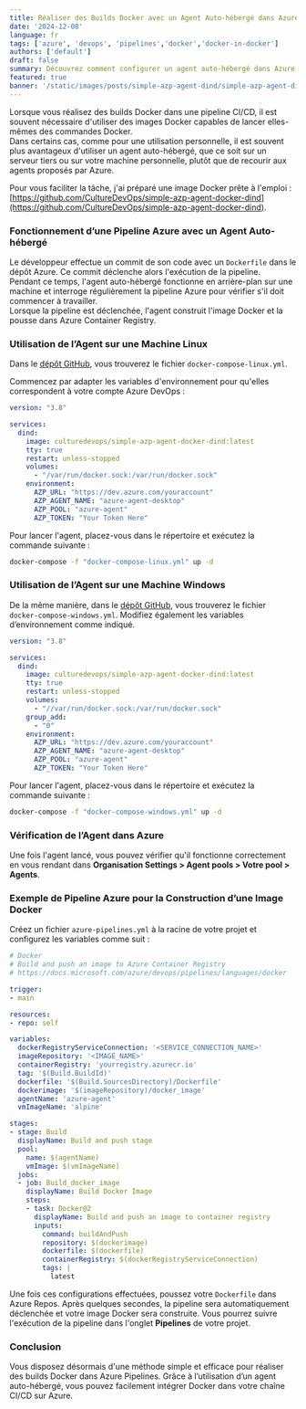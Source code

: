 ```yaml
---
title: Réaliser des Builds Docker avec un Agent Auto-hébergé dans Azure Pipelines
date: '2024-12-08'
language: fr
tags: ['azure', 'devops', 'pipelines','docker','docker-in-docker']
authors: ['default']
draft: false
summary: Découvrez comment configurer un agent auto-hébergé dans Azure Pipelines pour automatiser la construction d'images Docker et leur déploiement sur Azure Container Registry.
featured: true
banner: '/static/images/posts/simple-azp-agent-dind/simple-azp-agent-dind-banner.png'
---
```


<FancyBoxImage 
  src="/static/images/posts/simple-azp-agent-dind/simple-azp-agent-dind.png" 
  alt="Banner" 
  width={2912}
  height={1632}
/>

Lorsque vous réalisez des builds Docker dans une pipeline CI/CD, il est souvent nécessaire d'utiliser des images Docker capables de lancer elles-mêmes des commandes Docker.  
Dans certains cas, comme pour une utilisation personnelle, il est souvent plus avantageux d'utiliser un agent auto-hébergé, que ce soit sur un serveur tiers ou sur votre machine personnelle, plutôt que de recourir aux agents proposés par Azure.

Pour vous faciliter la tâche, j'ai préparé une image Docker prête à l'emploi : [https://github.com/CultureDevOps/simple-azp-agent-docker-dind](https://github.com/CultureDevOps/simple-azp-agent-docker-dind).

### Fonctionnement d’une Pipeline Azure avec un Agent Auto-hébergé

<FancyBoxImage 
  src="/static/images/posts/simple-azp-agent-dind/AZP+Agent-fr.drawio.png" 
  alt="Pipeline Azure" 
  width={874}
  height={789}
/>

Le développeur effectue un commit de son code avec un `Dockerfile` dans le dépôt Azure. Ce commit déclenche alors l'exécution de la pipeline.  
Pendant ce temps, l'agent auto-hébergé fonctionne en arrière-plan sur une machine et interroge régulièrement la pipeline Azure pour vérifier s'il doit commencer à travailler.  
Lorsque la pipeline est déclenchée, l'agent construit l'image Docker et la pousse dans Azure Container Registry.

### Utilisation de l’Agent sur une Machine Linux

Dans le [dépôt GitHub](https://github.com/CultureDevOps/simple-azp-agent-docker-dind), vous trouverez le fichier `docker-compose-linux.yml`.  

Commencez par adapter les variables d'environnement pour qu'elles correspondent à votre compte Azure DevOps :  

```yml:docker-compose-linux.yml
version: "3.8"

services:  
  dind:  
    image: culturedevops/simple-azp-agent-docker-dind:latest  
    tty: true  
    restart: unless-stopped  
    volumes:  
      - "/var/run/docker.sock:/var/run/docker.sock"  
    environment:  
      AZP_URL: "https://dev.azure.com/youraccount"  
      AZP_AGENT_NAME: "azure-agent-desktop"  
      AZP_POOL: "azure-agent"  
      AZP_TOKEN: "Your Token Here"  
```

Pour lancer l'agent, placez-vous dans le répertoire et exécutez la commande suivante :  
```sh
docker-compose -f "docker-compose-linux.yml" up -d
```

### Utilisation de l’Agent sur une Machine Windows

De la même manière, dans le [dépôt GitHub](https://github.com/CultureDevOps/simple-azp-agent-docker-dind), vous trouverez le fichier `docker-compose-windows.yml`. Modifiez également les variables d’environnement comme indiqué.

```yml:docker-compose-windows.yml 
version: "3.8"

services:  
  dind:  
    image: culturedevops/simple-azp-agent-docker-dind:latest  
    tty: true  
    restart: unless-stopped  
    volumes:  
      - "//var/run/docker.sock:/var/run/docker.sock"  
    group_add:  
      - "0"  
    environment:  
      AZP_URL: "https://dev.azure.com/youraccount"  
      AZP_AGENT_NAME: "azure-agent-desktop"  
      AZP_POOL: "azure-agent"  
      AZP_TOKEN: "Your Token Here"  
```

Pour lancer l'agent, placez-vous dans le répertoire et exécutez la commande suivante :  
```sh
docker-compose -f "docker-compose-windows.yml" up -d
```

### Vérification de l’Agent dans Azure

Une fois l'agent lancé, vous pouvez vérifier qu'il fonctionne correctement en vous rendant dans **Organisation Settings > Agent pools > Votre pool > Agents**.

<FancyBoxImage 
  src="/static/images/posts/simple-azp-agent-dind/azure-agent.png" 
  alt="Azure Agent" 
  width={1224}
  height={804}  
/>

### Exemple de Pipeline Azure pour la Construction d’une Image Docker

Créez un fichier `azure-pipelines.yml` à la racine de votre projet et configurez les variables comme suit :  

```yml:azure-pipelines.yml 
# Docker  
# Build and push an image to Azure Container Registry  
# https://docs.microsoft.com/azure/devops/pipelines/languages/docker

trigger:  
- main

resources:  
- repo: self

variables:  
  dockerRegistryServiceConnection: '<SERVICE_CONNECTION_NAME>'  
  imageRepository: '<IMAGE_NAME>'  
  containerRegistry: 'yourregistry.azurecr.io'  
  tag: '$(Build.BuildId)'
  dockerfile: '$(Build.SourcesDirectory)/Dockerfile'
  dockerimage: '$(imageRepository)/docker_image'
  agentName: 'azure-agent'
  vmImageName: 'alpine'

stages:  
- stage: Build  
  displayName: Build and push stage  
  pool:  
    name: $(agentName)
    vmImage: $(vmImageName)    
  jobs:  
  - job: Build_docker_image  
    displayName: Build Docker Image  
    steps:  
    - task: Docker@2  
      displayName: Build and push an image to container registry  
      inputs:  
        command: buildAndPush  
        repository: $(dockerimage)
        dockerfile: $(dockerfile)
        containerRegistry: $(dockerRegistryServiceConnection)  
        tags: |  
          latest
```

Une fois ces configurations effectuées, poussez votre `Dockerfile` dans Azure Repos. Après quelques secondes, la pipeline sera automatiquement déclenchée et votre image Docker sera construite. Vous pourrez suivre l'exécution de la pipeline dans l'onglet **Pipelines** de votre projet.

### Conclusion

Vous disposez désormais d'une méthode simple et efficace pour réaliser des builds Docker dans Azure Pipelines. Grâce à l’utilisation d’un agent auto-hébergé, vous pouvez facilement intégrer Docker dans votre chaîne CI/CD sur Azure.

<FancyBoxImage 
  src="/static/images/posts/simple-azp-agent-dind/build_success.png" 
  alt="Build Success" 
  width={1223}
  height={475}    
/>
